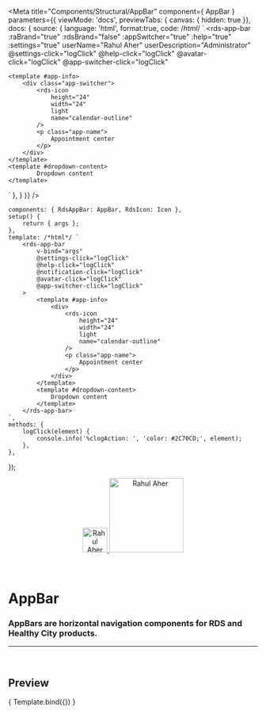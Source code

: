 
<Meta
	title="Components/Structural/AppBar"
	component={ AppBar }
	parameters={{
		viewMode: 'docs',
		previewTabs: { canvas: { hidden: true }},
		docs: {
			source: {
				language: 'html',
				format:true,
				code: /*html*/ `
<rds-app-bar
	:raBrand="true"
	:rdsBrand="false"
	:appSwitcher="true"
	:help="true"
	:settings="true"
	userName="Rahul Aher"
	userDescription="Administrator"
	@settings-click="logClick"
	@help-click="logClick"
	@avatar-click="logClick"
	@app-switcher-click="logClick"
>
	<template #app-info>
		<div class="app-switcher">
			<rds-icon
				height="24"
				width="24"
				light
				name="calendar-outline"
			/>
			<p class="app-name">
				Appointment center
			</p>
		</div>
	</template>
	<template #dropdown-content>
			Dropdown content
	</template>
</rds-app-bar>`
			},
		}
	}}
/>

	components: { RdsAppBar: AppBar, RdsIcon: Icon },
	setup() {
		return { args };
	},
	template: /*html*/ `
		<rds-app-bar
			v-bind="args"
			@settings-click="logClick"
			@help-click="logClick"
			@notification-click="logClick"
			@avatar-click="logClick"
			@app-switcher-click="logClick"
		>
			<template #app-info>
				<div>
					<rds-icon
						height="24"
						width="24"
						light
						name="calendar-outline"
					/>
					<p class="app-name">
						Appointment center
					</p>
				</div>
			</template>
            <template #dropdown-content>
				Dropdown content
			</template>
		</rds-app-bar>
	`,
	methods: {
		logClick(element) {
			console.info('%clogAction: ', 'color: #2C70CD;', element);
		},
	},
});


<div align="center" style={{display: 'flex'}}>
    <a href="https://rahulaher.netlify.app">
        <img src="../../../img/logo/glyph-black-colored.svg" alt="Rahul Aher logo" width="50" />
        <img src="../../../img/logo/word-black-colored.svg" alt="Rahul Aher" width="150" />
    </a>
</div>

<br />
<br />

# AppBar

### AppBars are horizontal navigation components for RDS and Healthy City products.
---

<br />

## Preview

<Canvas>
	<Story
		name="AppBar"
		args={{
			raBrand: true,
			rdsBrand: false,
			hideAppSwitcher: true,
			hideHelp: true,
			hideSettings: true,
			userName: 'Rahul Aher',
			userDescription: 'Administrator'
		}}
	>
		{ Template.bind({}) }
	</Story>
</Canvas>

<ArgsTable story="AppBar" />
